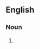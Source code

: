 ==English==
{{wikipedia|lang=en}}

===Noun===
{{en-noun}}

# {{initialism of|w:International Mobile Equipment Identity}}